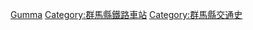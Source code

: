 {{日本行政區劃分類導航|廢站}}
[[Category:日本各都道府縣鐵路廢站|Gumma]]
[[Category:群馬縣鐵路車站|Category:群馬縣鐵路車站]]
[[Category:群馬縣交通史|Category:群馬縣交通史]]